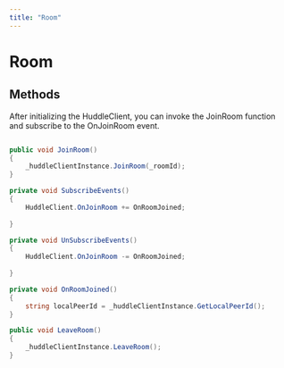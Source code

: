 ```yaml
---
title: "Room"
---
```



# Room

## Methods

After initializing the HuddleClient, you can invoke the JoinRoom function and subscribe to the OnJoinRoom event.

```csharp

public void JoinRoom()
{
    _huddleClientInstance.JoinRoom(_roomId);
}

private void SubscribeEvents() 
{
    HuddleClient.OnJoinRoom += OnRoomJoined;
    
}

private void UnSubscribeEvents()
{
    HuddleClient.OnJoinRoom -= OnRoomJoined;
    
}

private void OnRoomJoined()
{
    string localPeerId = _huddleClientInstance.GetLocalPeerId();
}

public void LeaveRoom()
{
    _huddleClientInstance.LeaveRoom();
}

```